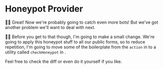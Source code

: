 # Honeypot Provider

👨‍💼 Great! Now we're probably going to catch even more bots! But we've got
another problem we'll want to deal with next.

🧝‍♂️ Before you get to that though, I'm going to make a small change. We're going
to apply this honeypot stuff to all our public forms, so to reduce repetition,
I'm going to move some of the boilerplate from the `action`
in <InlineFile file="app/routes/_auth+/signup.tsx" />
to a utility called `checkHoneypot`
in <InlineFile file="app/utils/honeypot.server.ts" />.

Feel free to <DiffLink>check the diff</DiffLink> or even do it yourself if you
like.
